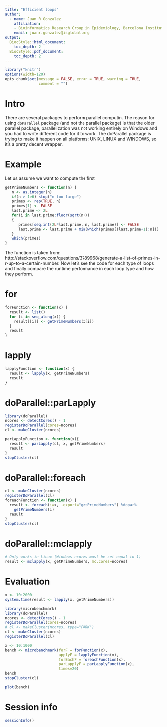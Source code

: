 ```yaml
---
title: "Efficient loops"
author:   
  - name: Juan R Gonzalez
    affiliation: 
    - Bioinformatics Research Group in Epidemiology, Barcelona Institute for Global Health, Spain
    email: juanr.gonzalez@isglobal.org
output:
  BiocStyle::html_document:
    toc_depth: 2
  BiocStyle::pdf_document:
    toc_depth: 2
---
```



```r
library("knitr")
options(width=120)
opts_chunk$set(message = FALSE, error = TRUE, warning = TRUE,
               comment = "")
```


# Intro

There are several packages to perform parallel computin. The reason for using `doParallel` package (and not the parallel package) is that the older parallel package, parallelization was not working entirely on Windows and you had to write different code for it to work. The doParallel package is trying to make it happen on all platforms: UNIX, LINUX and WINDOWS, so it’s a pretty decent wrapper.

# Example

Let us assume we want to compute the first 

```r
getPrimeNumbers <- function(n) {  
   n <- as.integer(n)
   if(n > 1e6) stop("n too large")
   primes <- rep(TRUE, n)
   primes[1] <- FALSE
   last.prime <- 2L
   for(i in last.prime:floor(sqrt(n)))
   {
      primes[seq.int(2L*last.prime, n, last.prime)] <- FALSE
      last.prime <- last.prime + min(which(primes[(last.prime+1):n]))
   }
   which(primes)
}
```

The function is taken from: http://stackoverflow.com/questions/3789968/generate-a-list-of-primes-in-r-up-to-a-certain-number. Now let’s see the code for each type of loops and finally compare the runtime performance in each loop type and how they perform.

# for

```r
forFunction <- function(x) {
  result <- list()  
  for (i in seq_along(x)) {  
    result[[i]] <- getPrimeNumbers(x[i])
  }
  result
}
```

# lapply

```r
lapplyFunction <- function(x) {
  result <- lapply(x, getPrimeNumbers)
  result
}
```

# doParallel::parLapply

```r
library(doParallel)
ncores <- detectCores() - 1  
registerDoParallel(cores=ncores)  
cl <- makeCluster(ncores)  

parLapplyFunction <- function(x){
  result <- parLapply(cl, x, getPrimeNumbers)  
  result
}
stopCluster(cl)
```  


# doParallel::foreach

```r
cl <- makeCluster(ncores)  
registerDoParallel(cl)  
foreachFunction <- function(x) {
  result <- foreach(i=x, .export="getPrimeNumbers") %dopar%
    getPrimeNumbers(i)
  result
}  
stopCluster(cl)
```

# doParallel::mclapply

```r
# Only works in Linux (Windows ncores must be set equal to 1)
result <- mclapply(x, getPrimeNumbers, mc.cores=ncores)
```


# Evaluation

```r
x <- 10:2000
system.time(result <- lapply(x, getPrimeNumbers))
```


```r
library(microbenchmark)
library(doParallel)
ncores <- detectCores() - 1  
registerDoParallel(cores=ncores)  
# cl <- makeCluster(ncores, type="FORK")
cl <- makeCluster(ncores)
registerDoParallel(cl)  

x <- 10:1000
bench <- microbenchmark(forF = forFunction(x),
                        applyF = lapplyFunction(x),
                        forEachF = foreachFunction(x),
                        parLapplyF = parLapplyFunction(x),
                        times=20)
bench
stopCluster(cl)
```

```r
plot(bench)
```


# Session info

```r
sessionInfo()
```




